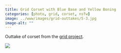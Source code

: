 ```yaml
---
title: Grid Corset with Blue Base and Yellow Boning
categories: [photo, grid, corset, nsfw]
image: ../www/images/grid-outtakes/5-3.jpg
image-alt: ""
---
```


Outtake of corset from the [grid project](/posts/2025-01-27_grid-project.html).

![](../www/images/grid-outtakes/5-3.jpg)

